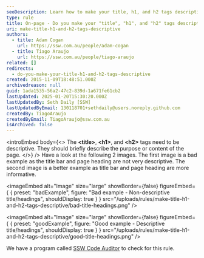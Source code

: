 ```yaml
---
seoDescription: Learn how to make your title, h1, and h2 tags descriptive for better SEO and user understanding.
type: rule
title: On-page - Do you make your "title", "h1", and "h2" tags descriptive?
uri: make-title-h1-and-h2-tags-descriptive
authors:
  - title: Adam Cogan
    url: https://ssw.com.au/people/adam-cogan
  - title: Tiago Araujo
    url: https://ssw.com.au/people/tiago-araujo
related: []
redirects:
  - do-you-make-your-title-h1-and-h2-tags-descriptive
created: 2015-11-09T18:48:51.000Z
archivedreason: null
guid: 1ada1535-56a2-47c2-839d-1a671fe61cb2
lastUpdated: 2025-01-20T15:30:20.000Z
lastUpdatedBy: Seth Daily [SSW]
lastUpdatedByEmail: 130118701+sethdaily@users.noreply.github.com
createdBy: TiagoAraujo
createdByEmail: TiagoAraujo@ssw.com.au
isArchived: false
---
```


<introEmbed
  body={<>
The **&lt;title&gt;**,  **&lt;h1&gt;**, and **&lt;h2&gt;** tags need to be descriptive. They should briefly describe the purpose or content of the page.
  </>}
/>
Have a look at the following 2 images. The first image is a bad example as the title bar and page heading are not very descriptive. The second image is a better example as title bar and page heading are more informative.

<imageEmbed
  alt="Image"
  size="large"
  showBorder={false}
  figureEmbed={ {
    preset: "badExample",
    figure: "Bad example - Non-descriptive title/headings",
    shouldDisplay: true
  } }
  src="/uploads/rules/make-title-h1-and-h2-tags-descriptive/bad-title-headings.png"
/>


<imageEmbed
  alt="Image"
  size="large"
  showBorder={false}
  figureEmbed={ {
    preset: "goodExample",
    figure: "Good example - Descriptive title/headings",
    shouldDisplay: true
  } }
  src="/uploads/rules/make-title-h1-and-h2-tags-descriptive/good-title-headings.png"
/>


We have a program called [SSW Code Auditor](http://codeauditor.com/) to check for this rule.
